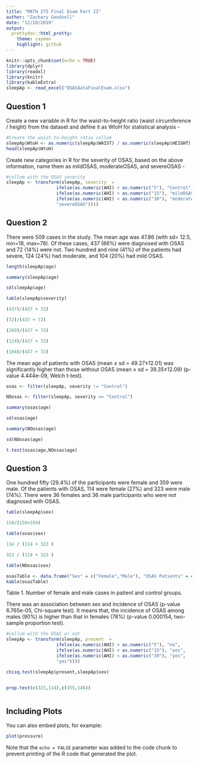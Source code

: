 ```yaml
---
title: "MATH 275 Final Exam Part II"
author: "Zachary Goodsell"
date: "12/10/2019"
output:  
  prettydoc::html_pretty:
    theme: cayman
    highlight: github
---
```


```r
knitr::opts_chunk$set(echo = TRUE)
library(dplyr)
library(readxl)
library(knitr)
library(kableExtra)
sleepAp <- read_excel("OSASdataFinalExam.xlsx")
```

## Question 1

Create a new variable in R for the waist-to-height ratio (waist circumference / height) from the dataset and define it as WtoH for statistical analysis -

```r
#Create the waist-to-height ratio collum
sleepAp$WtoH <- as.numeric(sleepAp$WAIST) / as.numeric(sleepAp$HEIGHT)
head(sleepAp$WtoH)
```

Create new categories in R for the severity of OSAS, based on the above information, name them as mildOSAS, moderateOSAS, and severeOSAS - 

```r
#collum with the OSAS severity
sleepAp <- transform(sleepAp, severity  = 
                   ifelse(as.numeric(AHI) < as.numeric("5"), "Control",
                   ifelse(as.numeric(AHI) < as.numeric("15"), "mildOSAS",
                   ifelse(as.numeric(AHI) < as.numeric("30"), "moderateOSAS",
                   "severeOSAS"))))
```

## Question 2 

There were 509 cases in the study. The mean age was 47.86 (with sd= 12.5, min=18, max=78). Of these cases, 437 (86%) were diagnosed with OSAS and 72 (14%) were not. Two hundred and nine (41%) of the patients had severe, 124 (24%) had moderate, and 104 (20%) had mild OSAS. 

```r
length(sleepAp$age)

summary(sleepAp$age)

sd(sleepAp$age)

table(sleepAp$severity)

(437)/(437 + 72)

(72)/(437 + 72)

(209)/(437 + 72)

(124)/(437 + 72)

(104)/(437 + 72)

```

The mean age of patients with OSAS (mean ± sd = 49.27±12.01) was significantly higher than those without OSAS (mean ± sd = 39.35±12.09) (p-value 4.444e-09, Welch t-test).

```r
osas <- filter(sleepAp, severity != "Control")

NOosas <- filter(sleepAp, severity == "Control")

summary(osas$age)

sd(osas$age)

summary(NOosas$age)

sd(NOosas$age)

t.test(osas$age,NOosas$age)

```

## Question 3

One hundred fifty (29.4%) of the participants were female and 359 were male. Of the patients with OSAS, 114 were female (27%) and 323 were male (74%). There were 36 females and 36 male participants who were not diagnosed with OSAS. 

```r
table(sleepAp$sex)

150/(150+359)

table(osas$sex)

114 / (114 + 323 )

323 / (114 + 323 )

table(NOosas$sex)


```

```r

osasTable <- data.frame("Sex" = c("Female","Male"), "OSAS Patients" = c("114","323"), "Control Group" = c("36","36"))
kable(osasTable)

```

Table 1. Number of female and male cases in patient and control groups.

There was an association between sex and incidence of OSAS (p-value 6.765e-05, Chi-square test). It means that, the incidence of OSAS among males (90%) is higher than that in females (78%) (p-value 0.000154, two-sample proportion test).

```r
#collum with the OSAS or not
sleepAp <- transform(sleepAp, present  = 
                   ifelse(as.numeric(AHI) < as.numeric("5"), "no",
                   ifelse(as.numeric(AHI) < as.numeric("15"), "yes",
                   ifelse(as.numeric(AHI) < as.numeric("30"), "yes",
                   "yes"))))

chisq.test(sleepAp$present,sleepAp$sex)


prop.test(c(323,114),c(355,146))



```

## Including Plots

You can also embed plots, for example:

```r
plot(pressure)
```

Note that the `echo = FALSE` parameter was added to the code chunk to prevent printing of the R code that generated the plot.
